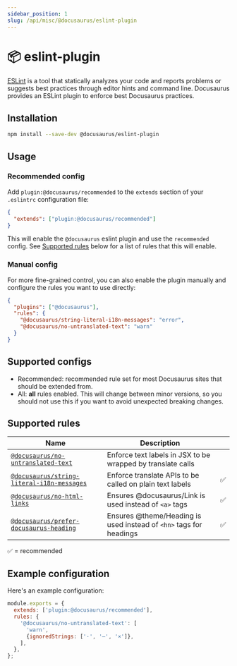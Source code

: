```yaml
---
sidebar_position: 1
slug: /api/misc/@docusaurus/eslint-plugin
---
```


# 📦 eslint-plugin

[ESLint](https://eslint.org/) is a tool that statically analyzes your code and reports problems or suggests best practices through editor hints and command line. Docusaurus provides an ESLint plugin to enforce best Docusaurus practices.

## Installation

```bash npm2yarn
npm install --save-dev @docusaurus/eslint-plugin
```

## Usage

### Recommended config

Add `plugin:@docusaurus/recommended` to the `extends` section of your `.eslintrc` configuration file:

```json title=".eslintrc"
{
  "extends": ["plugin:@docusaurus/recommended"]
}
```

This will enable the `@docusaurus` eslint plugin and use the `recommended` config. See [Supported rules](#supported-rules) below for a list of rules that this will enable.

### Manual config

For more fine-grained control, you can also enable the plugin manually and configure the rules you want to use directly:

```json title=".eslintrc"
{
  "plugins": ["@docusaurus"],
  "rules": {
    "@docusaurus/string-literal-i18n-messages": "error",
    "@docusaurus/no-untranslated-text": "warn"
  }
}
```

## Supported configs

- Recommended: recommended rule set for most Docusaurus sites that should be extended from.
- All: **all** rules enabled. This will change between minor versions, so you should not use this if you want to avoid unexpected breaking changes.

## Supported rules

| Name | Description |  |
| --- | --- | --- |
| [`@docusaurus/no-untranslated-text`](./no-untranslated-text.md) | Enforce text labels in JSX to be wrapped by translate calls |  |
| [`@docusaurus/string-literal-i18n-messages`](./string-literal-i18n-messages.md) | Enforce translate APIs to be called on plain text labels | ✅ |
| [`@docusaurus/no-html-links`](./no-html-links.md) | Ensures @docusaurus/Link is used instead of `<a>` tags | ✅ |
| [`@docusaurus/prefer-docusaurus-heading`](./prefer-docusaurus-heading.md) | Ensures @theme/Heading is used instead of `<hn>` tags for headings | ✅ |

✅ = recommended

## Example configuration

Here's an example configuration:

```js title=".eslintrc.js"
module.exports = {
  extends: ['plugin:@docusaurus/recommended'],
  rules: {
    '@docusaurus/no-untranslated-text': [
      'warn',
      {ignoredStrings: ['·', '—', '×']},
    ],
  },
};
```
